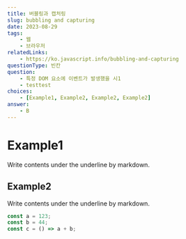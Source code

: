 ```yaml
---
title: 버블링과 캡처링
slug: bubbling and capturing
date: 2023-08-29
tags:
    - 웹
    - 브라우저
relatedLinks:
    - https://ko.javascript.info/bubbling-and-capturing
questionType: 빈칸
question:
    - 특정 DOM 요소에 이벤트가 발생했을 시1
    - testtest
choices:
    - [Example1, Example2, Example2, Example2]
answer:
    - B
---
```


# Example1

Write contents under the underline by markdown.

## Example2

Write contents under the underline by markdown.

```javascript
const a = 123;
const b = 44;
const c = () => a + b;
```

